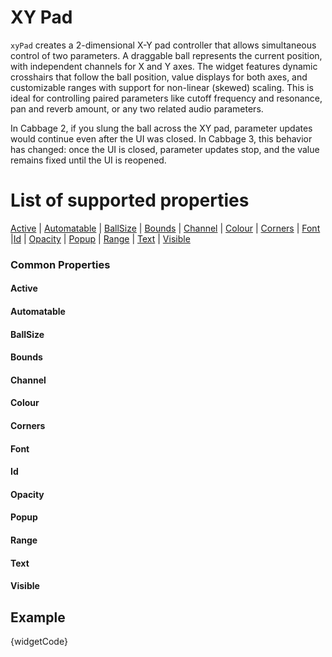 
# XY Pad

`xyPad` creates a 2-dimensional X-Y pad controller that allows simultaneous control of two parameters. A draggable ball represents the current position, with independent channels for X and Y axes. The widget features dynamic crosshairs that follow the ball position, value displays for both axes, and customizable ranges with support for non-linear (skewed) scaling. This is ideal for controlling paired parameters like cutoff frequency and resonance, pan and reverb amount, or any two related audio parameters.

In Cabbage 2, if you slung the ball across the XY pad, parameter updates would continue even after the UI was closed. In Cabbage 3, this behavior has changed: once the UI is closed, parameter updates stop, and the value remains fixed until the UI is reopened. 

# List of supported properties
[Active](#active) | [Automatable](#automatable) | [BallSize](#ballsize) | [Bounds](#bounds) | [Channel](#channel) | [Colour](#colour) | [Corners](#corners) | [Font](#font) |[Id](#id) | [Opacity](#opacity) | [Popup](#popup) | [Range](#range) | [Text](#text) | [Visible](#visible)


### Common Properties

<a id="active" class="anchor-target"></a>
#### Active
<Active />

<a id="automatable" class="anchor-target"></a>
#### Automatable
<Automatable />

<a id="ballsize" class="anchor-target"></a>
#### BallSize
<BallSize />

<a id="bounds" class="anchor-target"></a>
#### Bounds
<Bounds />

<a id="channel" class="anchor-target"></a>
#### Channel
<ChannelXY />

<a id="colour" class="anchor-target"></a>
#### Colour
<Colour />

<a id="corners" class="anchor-target"></a>
#### Corners
<Corners />

<a id="font" class="anchor-target"></a>
#### Font
<Font />

<a id="id" class="anchor-target"></a>
#### Id
<Id />

<a id="opacity" class="anchor-target"></a>
#### Opacity
<Opacity />

<a id="popup" class="anchor-target"></a>
#### Popup
<Popup />

<a id="range" class="anchor-target"></a>
#### Range
<RangeXY />

<a id="text" class="anchor-target"></a>
#### Text
<TextXY />

<a id="visible" class="anchor-target"></a>
#### Visible
<Visible />

<!--(End of identifiers)/-->


## Example

<CodeBlock language="csharp">{widgetCode}</CodeBlock>
